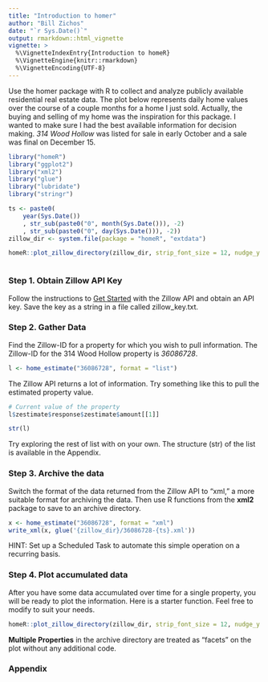 ```yaml
---
title: "Introduction to homer"
author: "Bill Zichos"
date: "`r Sys.Date()`"
output: rmarkdown::html_vignette
vignette: >
  %\VignetteIndexEntry{Introduction to homeR}
  %\VignetteEngine{knitr::rmarkdown}
  %\VignetteEncoding{UTF-8}
---
```


Use the homer package with R to collect and analyze publicly available residential real estate data.  The plot below represents daily home values over the course of a couple months for a home I just sold.  Actually, the buying and selling of my home was the inspiration for this package.  I wanted to make sure I had the best available information for decision making.  *314 Wood Hollow* was listed for sale in early October and a sale was final on December 15.

```r
library("homeR")
library("ggplot2")
library("xml2")
library("glue")
library("lubridate")
library("stringr")

ts <- paste0(
    year(Sys.Date())
    , str_sub(paste0("0", month(Sys.Date())), -2)
    , str_sub(paste0("0", day(Sys.Date())), -2))
zillow_dir <- system.file(package = "homeR", "extdata")
```

```r
homeR::plot_zillow_directory(zillow_dir, strip_font_size = 12, nudge_y = 800, value_size = 2.6)
```

```r
```


### Step 1. Obtain Zillow API Key

Follow the instructions to [Get Started](https://www.zillow.com/howto/api/APIOverview.htm) with the Zillow API and obtain an API key.  Save the key as a string in a file called zillow_key.txt.

### Step 2. Gather Data

Find the Zillow-ID for a property for which you wish to pull information.  The Zillow-ID for the 314 Wood Hollow property is *36086728*.

```r
l <- home_estimate("36086728", format = "list")
```

The Zillow API returns a lot of information.  Try something like this to pull the estimated property value.

```r
# Current value of the property
l$zestimate$response$zestimate$amount[[1]]
```

```r
str(l)
```

Try exploring the rest of list with on your own.  The structure (str) of the list is available in the Appendix. 

### Step 3. Archive the data

Switch the format of the data returned from the Zillow API to "xml," a more suitable format for archiving the data.  Then use R functions from the __xml2__ package to save to an archive directory.

```r
x <- home_estimate("36086728", format = "xml")
write_xml(x, glue('{zillow_dir}/36086728-{ts}.xml'))
```

HINT: Set up a Scheduled Task to automate this simple operation on a recurring basis.

### Step 4. Plot accumulated data

After you have some data accumulated over time for a single property, you will be ready to plot the information.  Here is a starter function.  Feel free to modify to suit your needs.

```r
homeR::plot_zillow_directory(zillow_dir, strip_font_size = 12, nudge_y = 800, value_size = 2.6)
```

__Multiple Properties__ in the archive directory are treated as "facets" on the plot without any additional code. 

### Appendix

```r
```

